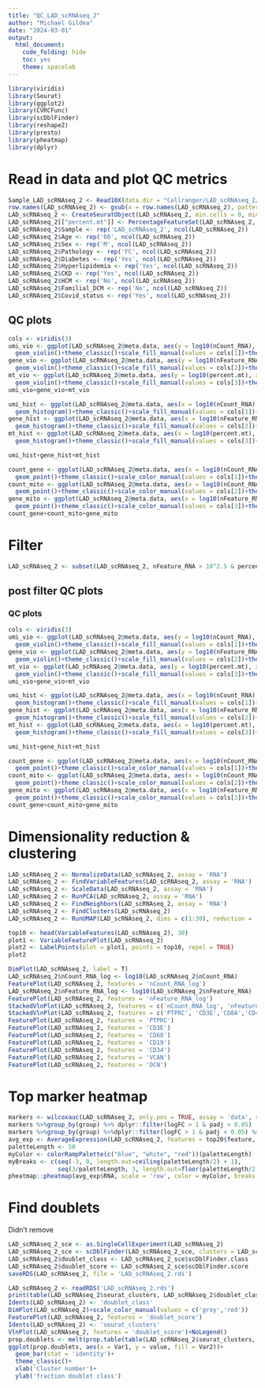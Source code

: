 ```yaml
---
title: "QC_LAD_scRNAseq_2"
author: "Michael Gildea"
date: "2024-03-01"
output:
  html_document:
    code_folding: hide
    toc: yes
    theme: spacelab
---
```


```r
library(viridis)
library(Seurat)
library(ggplot2)
library(CVRCFunc)
library(scDblFinder)
library(reshape2)
library(presto)
library(pheatmap)
library(dplyr)
```


# Read in data and plot QC metrics
```r
Sample_LAD_scRNAseq_2 <- Read10X(data.dir = "Cellranger/LAD_scRNAseq_2/outs/filtered_feature_bc_matrix/")
row.names(LAD_scRNAseq_2) <- gsub(x = row.names(LAD_scRNAseq_2), pattern = 'custom_ref_human_', replacement = '')
LAD_scRNAseq_2 <- CreateSeuratObject(LAD_scRNAseq_2, min.cells = 0, min.features = 0)
LAD_scRNAseq_2[["percent.mt"]] <- PercentageFeatureSet(LAD_scRNAseq_2, pattern = "^MT-")
LAD_scRNAseq_2$Sample <- rep('LAD_scRNAseq_2', ncol(LAD_scRNAseq_2))
LAD_scRNAseq_2$Age <- rep('66', ncol(LAD_scRNAseq_2))
LAD_scRNAseq_2$Sex <- rep('M', ncol(LAD_scRNAseq_2))
LAD_scRNAseq_2$Pathology <- rep('FC', ncol(LAD_scRNAseq_2))
LAD_scRNAseq_2$Diabetes <- rep('Yes', ncol(LAD_scRNAseq_2))
LAD_scRNAseq_2$Hyperlipidemia <- rep('Yes', ncol(LAD_scRNAseq_2))
LAD_scRNAseq_2$CKD <- rep('Yes', ncol(LAD_scRNAseq_2))
LAD_scRNAseq_2$HCM <- rep('No', ncol(LAD_scRNAseq_2))
LAD_scRNAseq_2$Familial_DCM <- rep('No', ncol(LAD_scRNAseq_2))
LAD_scRNAseq_2$Covid_status <- rep('Yes', ncol(LAD_scRNAseq_2))
```

## QC plots
```r
cols <- viridis(3)
umi_vio <- ggplot(LAD_scRNAseq_2@meta.data, aes(y = log10(nCount_RNA), x = orig.ident, fill = orig.ident))+
  geom_violin()+theme_classic()+scale_fill_manual(values = cols[1])+theme(legend.position = 'none')
gene_vio <- ggplot(LAD_scRNAseq_2@meta.data, aes(y = log10(nFeature_RNA), x = orig.ident, fill = orig.ident))+
  geom_violin()+theme_classic()+scale_fill_manual(values = cols[2])+theme(legend.position = 'none')
mt_vio <- ggplot(LAD_scRNAseq_2@meta.data, aes(y = log10(percent.mt), x = orig.ident, fill = orig.ident))+
  geom_violin()+theme_classic()+scale_fill_manual(values = cols[3])+theme(legend.position = 'none')
umi_vio+gene_vio+mt_vio
```


```r
umi_hist <- ggplot(LAD_scRNAseq_2@meta.data, aes(x = log10(nCount_RNA), fill = orig.ident))+
  geom_histogram()+theme_classic()+scale_fill_manual(values = cols[1])+theme(legend.position = 'none')
gene_hist <- ggplot(LAD_scRNAseq_2@meta.data, aes(x = log10(nFeature_RNA), fill = orig.ident))+
  geom_histogram()+theme_classic()+scale_fill_manual(values = cols[2])+theme(legend.position = 'none')
mt_hist <- ggplot(LAD_scRNAseq_2@meta.data, aes(x = log10(percent.mt), fill = orig.ident))+
  geom_histogram()+theme_classic()+scale_fill_manual(values = cols[3])+theme(legend.position = 'none')

umi_hist+gene_hist+mt_hist
```

```r
count_gene <- ggplot(LAD_scRNAseq_2@meta.data, aes(x = log10(nCount_RNA), y = log10(nFeature_RNA), color = orig.ident))+
  geom_point()+theme_classic()+scale_color_manual(values = cols[1])+theme(legend.position = 'none')
count_mito <- ggplot(LAD_scRNAseq_2@meta.data, aes(x = log10(nCount_RNA), y = log10(percent.mt), color = orig.ident))+
  geom_point()+theme_classic()+scale_color_manual(values = cols[2])+theme(legend.position = 'none')
gene_mito <- ggplot(LAD_scRNAseq_2@meta.data, aes(x = log10(nFeature_RNA), y = log10(percent.mt), color = orig.ident))+
  geom_point()+theme_classic()+scale_color_manual(values = cols[3])+theme(legend.position = 'none')
count_gene+count_mito+gene_mito
```

# Filter 
```r
LAD_scRNAseq_2 <- subset(LAD_scRNAseq_2, nFeature_RNA > 10^2.5 & percent.mt < 15 & nCount_RNA > 1000)
```

## post filter QC plots
### QC plots
```r
cols <- viridis(3)
umi_vio <- ggplot(LAD_scRNAseq_2@meta.data, aes(y = log10(nCount_RNA), x = orig.ident, fill = orig.ident))+
  geom_violin()+theme_classic()+scale_fill_manual(values = cols[1])+theme(legend.position = 'none')
gene_vio <- ggplot(LAD_scRNAseq_2@meta.data, aes(y = log10(nFeature_RNA), x = orig.ident, fill = orig.ident))+
  geom_violin()+theme_classic()+scale_fill_manual(values = cols[2])+theme(legend.position = 'none')
mt_vio <- ggplot(LAD_scRNAseq_2@meta.data, aes(y = log10(percent.mt), x = orig.ident, fill = orig.ident))+
  geom_violin()+theme_classic()+scale_fill_manual(values = cols[3])+theme(legend.position = 'none')
umi_vio+gene_vio+mt_vio
```


```r
umi_hist <- ggplot(LAD_scRNAseq_2@meta.data, aes(x = log10(nCount_RNA), fill = orig.ident))+
  geom_histogram()+theme_classic()+scale_fill_manual(values = cols[1])+theme(legend.position = 'none')
gene_hist <- ggplot(LAD_scRNAseq_2@meta.data, aes(x = log10(nFeature_RNA), fill = orig.ident))+
  geom_histogram()+theme_classic()+scale_fill_manual(values = cols[2])+theme(legend.position = 'none')
mt_hist <- ggplot(LAD_scRNAseq_2@meta.data, aes(x = log10(percent.mt), fill = orig.ident))+
  geom_histogram()+theme_classic()+scale_fill_manual(values = cols[3])+theme(legend.position = 'none')

umi_hist+gene_hist+mt_hist
```

```r
count_gene <- ggplot(LAD_scRNAseq_2@meta.data, aes(x = log10(nCount_RNA), y = log10(nFeature_RNA), color = orig.ident))+
  geom_point()+theme_classic()+scale_color_manual(values = cols[1])+theme(legend.position = 'none')
count_mito <- ggplot(LAD_scRNAseq_2@meta.data, aes(x = log10(nCount_RNA), y = log10(percent.mt), color = orig.ident))+
  geom_point()+theme_classic()+scale_color_manual(values = cols[2])+theme(legend.position = 'none')
gene_mito <- ggplot(LAD_scRNAseq_2@meta.data, aes(x = log10(nFeature_RNA), y = log10(percent.mt), color = orig.ident))+
  geom_point()+theme_classic()+scale_color_manual(values = cols[3])+theme(legend.position = 'none')
count_gene+count_mito+gene_mito
```

# Dimensionality reduction & clustering
```r
LAD_scRNAseq_2 <- NormalizeData(LAD_scRNAseq_2, assay = 'RNA')
LAD_scRNAseq_2 <- FindVariableFeatures(LAD_scRNAseq_2, assay = 'RNA')
LAD_scRNAseq_2 <- ScaleData(LAD_scRNAseq_2, assay = 'RNA')
LAD_scRNAseq_2 <- RunPCA(LAD_scRNAseq_2, assay = 'RNA')
LAD_scRNAseq_2 <- FindNeighbors(LAD_scRNAseq_2, assay = 'RNA')
LAD_scRNAseq_2 <- FindClusters(LAD_scRNAseq_2)
LAD_scRNAseq_2 <- RunUMAP(LAD_scRNAseq_2, dims = c(1:30), reduction = 'pca')

top10 <- head(VariableFeatures(LAD_scRNAseq_2), 30)
plot1 <- VariableFeaturePlot(LAD_scRNAseq_2)
plot2 <- LabelPoints(plot = plot1, points = top10, repel = TRUE)
plot2

DimPlot(LAD_scRNAseq_2, label = T)
LAD_scRNAseq_2$nCount_RNA_log <- log10(LAD_scRNAseq_2$nCount_RNA)
FeaturePlot(LAD_scRNAseq_2, features = 'nCount_RNA_log')
LAD_scRNAseq_2$nFeature_RNA_log <- log10(LAD_scRNAseq_2$nFeature_RNA)
FeaturePlot(LAD_scRNAseq_2, features = 'nFeature_RNA_log')
StackedVlnPlot(LAD_scRNAseq_2, features = c('nCount_RNA_log', 'nFeature_RNA_log', 'percent.mt'))
StackedVlnPlot(LAD_scRNAseq_2, features = c('PTPRC', 'CD3E','CD8A','CD4','MKI67','CD68','CD14','CD19','TREM2','SELL','FOXP3','FSCN1', 'HBB'))
FeaturePlot(LAD_scRNAseq_2, features = 'PTPRC')
FeaturePlot(LAD_scRNAseq_2, features = 'CD3E')
FeaturePlot(LAD_scRNAseq_2, features = 'CD68')
FeaturePlot(LAD_scRNAseq_2, features = 'CD19')
FeaturePlot(LAD_scRNAseq_2, features = 'CD34')
FeaturePlot(LAD_scRNAseq_2, features = 'VCAN')
FeaturePlot(LAD_scRNAseq_2, features = 'DCN')
```

# Top marker heatmap
```r
markers <- wilcoxauc(LAD_scRNAseq_2, only.pos = TRUE, assay = 'data', seurat_assay = 'RNA', group_by = 'seurat_clusters')
markers %>%group_by(group) %>% dplyr::filter(logFC > 1 & padj < 0.05)
markers %>%group_by(group) %>%dplyr::filter(logFC > 1 & padj < 0.05) %>%slice_head(n = 20) %>%ungroup() -> top20
avg_exp <- AverageExpression(LAD_scRNAseq_2, features = top20$feature, assay = 'RNA', slot = 'data')
paletteLength <- 50
myColor <- colorRampPalette(c("blue", "white", "red"))(paletteLength)
myBreaks <- c(seq(-3, 0, length.out=ceiling(paletteLength/2) + 1), 
              seq(3/paletteLength, 3, length.out=floor(paletteLength/2)))
pheatmap::pheatmap(avg_exp$RNA, scale = 'row', color = myColor, breaks =myBreaks, fontsize = 6)
```

# Find doublets
Didn't remove
```r
LAD_scRNAseq_2_sce <- as.SingleCellExperiment(LAD_scRNAseq_2)
LAD_scRNAseq_2_sce <- scDblFinder(LAD_scRNAseq_2_sce, clusters = LAD_scRNAseq_2_sce$ident)
LAD_scRNAseq_2$doublet_class <- LAD_scRNAseq_2_sce$scDblFinder.class
LAD_scRNAseq_2$doublet_score <- LAD_scRNAseq_2_sce$scDblFinder.score
saveRDS(LAD_scRNAseq_2, file = 'LAD_scRNAseq_2.rds')
```

```r
LAD_scRNAseq_2 <- readRDS('LAD_scRNAseq_2.rds')
print(table(LAD_scRNAseq_2$seurat_clusters, LAD_scRNAseq_2$doublet_class))
Idents(LAD_scRNAseq_2) <- 'doublet_class'
DimPlot(LAD_scRNAseq_2)+scale_color_manual(values = c('grey','red'))
FeaturePlot(LAD_scRNAseq_2, features = 'doublet_score')
Idents(LAD_scRNAseq_2) <- 'seurat_clusters'
VlnPlot(LAD_scRNAseq_2, features = 'doublet_score')+NoLegend()
prop.doublets <- melt(prop.table(table(LAD_scRNAseq_2$seurat_clusters, LAD_scRNAseq_2$doublet_class),margin = 1))
ggplot(prop.doublets, aes(x = Var1, y = value, fill = Var2))+
  geom_bar(stat = 'identity')+
  theme_classic()+
  xlab('Cluster number')+
  ylab('fraction doublet class')
```

